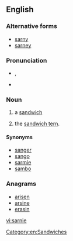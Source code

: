 ==English==

===Alternative forms===
* [[sarny]]
* [[sarney]]

===Pronunciation===
* {{a|British}} {{IPA|/ˈsɑːni/}}, {{X-SAMPA|/"sA:ni/}}
* {{rhymes|ɑː(r)ni}}

===Noun===
{{en-noun}}

# {{British|informal}} a [[sandwich]]
# {{UK|birdwatching}} the [http://en.wikipedia.org/wiki/Sandwich_tern sandwich tern].

====Synonyms====
* [[sanger]] {{qualifier|AU|informal}}
* [[sango]] {{qualifier|AU|informal}}
* [[sarmie]] {{qualifier|RSA|informal}}
* [[sambo]] {{qualifier|Ireland|informal}}

===Anagrams===
* [[arisen#English|arisen]]
* [[arsine#English|arsine]]
* [[erasin#English|erasin]]

[[Category:en:Sandwiches]]

[[vi:sarnie]]